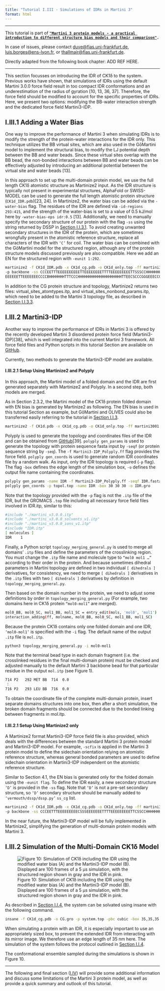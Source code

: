 ```yaml
---
title: "Tutorial I.III - Simulations of IDRs in Martini 3"
format: html
---
```


<hr>

This tutorial is part of [**`"Martini 3 protein models - a practical introduction to different structure bias models and their comparison"`**](index.qmd)**`.`**

In case of issues, please contact [duve\@fias.uni-frankfurt.de](mailto:%20duve@fias.uni-frankfurt.de), [luis.borges\@ens-lyon.fr](mailto:%20luis.borges@ens-lyon.fr), or [thallmair\@fias.uni-frankfurt.de](mailto:%20thallmair@fias.uni-frankfurt.de).

Directly adapted from the following book chapter: ADD REF HERE.

<hr>

This section focusses on introducing the IDR of CK1δ to the system. Previous works have shown, that simulations of IDRs using the default Martini 3.0.0 force field result in too compact IDR conformations and an underestimation of the radius of gyration \[10, 13, 36, 37\]. Therefore, the force field should be modified to account for the specific properties of IDRs. Here, we present two options: modifying the BB-water interaction strength and the dedicated force field Martini3-IDP.

## I.III.1 Adding a Water Bias

One way to improve the performance of Martini 3 when simulating IDRs is to modify the strength of the protein-water interactions for the IDR only. This technique utilizes the BB virtual sites, which are also used in the GōMartini model to implement the structural bias, to modify the LJ potential depth between the BB and water beads. Since these virtual sites overlap with the BB bead, the non-bonded interactions between BB and water beads can be effectively adjusted by introducing an additional potential between the virtual site and water beads \[13\].

In this approach to set up the multi-domain protein model, we use the full length CK1δ atomistic structure as Martinize2 input. As the IDR structure is typically not present in experimental structures, AlphaFold or SWISS-MODEL can be used to generate the full length atomistic protein structure (`CK1d_IDR.pdb`)\[23, 24\]. In Martinize2, the water bias can be added via the `-water-bias` flag. The residues of the IDR are defined via `-id-regions 293:415`, and the strength of the water-bias is set to a value of 0.5 kJ/mol here by `-water-bias-eps idr:0.5` \[13\]. Additionally, we need to manually specify the secondary structure of our protein with the flag `-ss` using the string returned by DSSP in [Section I.I.3.1](Tut1.qmd). To avoid creating unwanted secondary structures in the IDR of the protein, which are sometimes wrongfully present in the atomistic reference structure, replace all characters of the IDR with `‘C’` for coil. The water bias can be combined with the GōMartini model for the structured region, although any of the protein structure models discussed previously are also compatible. Here we add an EN for the structured region with `-eunit 1:292`.

``` bash
martinize2 -f CK1d_IDR.pdb -x CK1d_cg.pdb -o CK1d_only.top -ff martini3001 
-p backbone -ss CCCEETTTEEEEEEEEEETTEEEEEEEETTTTEEEEEEEEETTSSSCCHHHHHHHHHHHTTCTTCCE
EEEEEETTEEEEEEECCCCBHHHHHHHTTTCCCHHHHHHHHHHHHHHHHHHHHTTEECSCCCGGGEEECCGGGTTCEEECCGGGCEECBCTTTCCBCCCCCSCCCCSCTTTCCHHHHTTCCCCHHHHHHHHHHHHHHHHHSSCTTSSCCCSSHHHHHHHHHHHHHTSCHHHHTTTSCHHHHHHHHHHHHCCTTCCCCHHHHHHHHHHHHHHTTCCCSCCCCCCCCCCCCCCCCCCCCCCCCCCCCCCCCCCCCCCCCCCCCCCCCCCCCCCCCCCCCCCCCCCCCCCCCCCCCCCCCCCCCCCCCCCCCCCCCCCCCCCCCCCCCCCCCCCCCCCCCCCCCCCCCCC -elastic -el 0 -eu 0.85 -eunit 1:292 -water-bias -water-bias-eps idr:0.5 -id-regions 293:415  
```

In addition to the CG protein structure and topology, Martinize2 returns two files: virtual_sites_atomtypes.itp, and virtual_sites_nonbond_params.itp, which need to be added to the Martini 3 topology file, as described in [Section I.I.3.3](Tut1.qmd).

## I.III.2 Martini3-IDP

Another way to improve the performance of IDRs in Martini 3 is offered by the recently developed Martini 3 disordered protein force field (Martini3-IDP)\[38\], which is well integrated into the current Martini 3 framework. All force field files and Python scripts in this tutorial Section are available on [GitHub](https://github.com/Martini-Force-Field-Initiative/Martini3-IDP-parameters).

Currently, two methods to generate the Martini3-IDP model are available.

#### I.III.2.1 Setup Using Martinize2 and Polyply

In this approach, the Martini model of a folded domain and the IDR are first generated separately with Martinize2 and Polyply. In a second step, both models are merged.

As in Section 2.3.2, the Martini model of the CK1δ protein folded domain with EN bias is generated by Martinize2 as following. The EN bias is used in this tutorial Section as example, but GōMartini and OLIVES could also be transferred easily referring to the tutorial in [Section I.I.3](Tut1.qmd).

``` bash
martinize2 -f CK1d.pdb -x CK1d_cg.pdb -o CK1d_only.top -ff martini3001 -p backbone -dssp -elastic -el 0 -eu 0.85
```

Polyply is used to generate the topology and coordinates files of the IDR and can be obtained from [GitHub](https://github.com/marrink-lab/polyply_1.0)\[39\]. `polyply gen_params` is used to generate the topology with protein sequence fasta input by `-seqf` (or protein sequence string by `-seq`). The `-f Martini3-IDP_Polyply.ff` flag provides the force field. `polyply gen_coords` is used to generate random IDR coordinates file by a random walk. As input, only the IDR topology is required (`-p` flag). The flag `-box` defines the edge length of the simulation box, `-o` defines the output file name containing the coordinates.

``` bash
polyply gen_params -name IDR -f Martini3-IDP_Polyply.ff -seqf IDR.fasta -o IDR.itp
polyply gen_coords -p topol.top -name IDR -box 30 30 30 -o IDR.gro
```

Note that the topology provided with the `-p` flag is not the `.itp` file of the IDR, but the GROMACS `.top` file including all necessary force field files involved in IDR.itp, similar to this:

``` bash
#include "./martini_v3.0.0.itp"
#include "./martini_v3.0.0_solvents_v1.itp"
#include "./martini_v3.0.0_ions_v1.itp"
#include "IDR.itp"
[ molecules ]
IDR    1
```

Finally, a Python script `topology_merging_general.py` is used to merge all domains’ `.itp` files and define the parameters of the crosslinking region. You must change the `.itp` file name and molecule type to `“mol0 mol1 …”` according to their order in the protein. And because sometimes dihedral parameters in Martini topology are defined in two individual `[ dihedrals ]` derivatives, for consistency, we need to merge `[ dihedrals ]` derivatives in the `.itp` files with two `[ dihedrals ]` derivatives by definition in `topology_merging_general.py`.

Then based on the domain number in the protein, we need to adjust some definitions by order in `topology_merging_general.py` (For example, two domains here in CK1δ protein `“mol0-mol1”` are merged).

``` bash
mol0_BB, mol0_SC, mol1_BB, mol1_SC = entry_edit(mols, 'mol0', 'mol1')
interaction_adding(ff, molname, mol0_BB, mol0_SC, mol1_BB, mol1_SC)
```

Because the protein CK1δ contains only one folded domain and one IDR, `‘mol0-mol1’` is specified with the `-i` flag. The default name of the output `.itp` file is `mol.itp`.

``` bash
python3 topology_merging_general.py -i mol0-mol1
```

Note that the terminal bead type in each domain fragment (i.e. the crosslinked residues in the final multi-domain protein) must be checked and adjusted manually to the default Martini 3 backbone bead for that particular residue in the output `mol.itp` (see Figure 1).

``` bash
714 P2   292 MET BB  714  0.0
 ⁝
716 P2   293 LEU BB  716  0.0  
```

To obtain the coordinate file of the complete multi-domain protein, insert separate domains structures into one box, then after a short simulation, the broken domain fragments should be connected due to the bonded linking between fragments in mol.itp.

#### I.III.2.1 Setup Using Martinize2 only

A Martinize2 format Martini3-IDP force field file is also provided, which deals with the differences between the standard Martini 3 protein model and Martini3-IDP model. For example, `-scfix` is applied in the Martini 3 protein model to define the sidechain orientation relying on atomistic reference structure, whereas general bonded parameters are used to define sidechain orientation in Martini3-IDP independent on the atomistic reference structure.

Similar to Section 4.1, the EN bias is generated only for the folded domain using the `-eunit flag`. To define the IDR easily, a new secondary structure `‘D’` is provided in the `-ss` flag. Note that `‘D’` is not a pre-set secondary structure, so `‘D’` secondary structure should be manually added to `‘vermouth/dssp/dssp.py’` `ss_cg` list.

``` bash
martinize2 -f CK1d_IDR.pdb -x CK1d_cg.pdb -o CK1d_only.top -ff martini3001-IDP 
-p backbone -ss CCCEETTTEEEEEEEEECSSSEEEEEEETTTTEEEEEEEEETTCSSCCHHHHHHHHHHHTTSTTCCCEEEEEEETTEEEEEEECCCCBHHHHHHHTTTCCCHHHHHHHHHHHHHHHHHHHHTTEECCCCCGGGEEECCGGGTTCEEECCCTTCEECBCTTTCCBCCCCBSTTCCSCTTTCCHHHHTTBCCCHHHHHHHHHHHHHHHHHSSCTTSSCCCSSGGGHHHHHHHHHHHSCHHHHTTTSCHHHHHHHHHHHHSCSSCCCCHHHHHHHHHHHHHHTTCCCSCCCGGGCDDDDDDDDDDDDDDDDDDDDDDDDDDDDDDDDDDDDDDDDDDDDDDDDDDDDDDDDDDDDDDDDDDDDDDDDDDDDDDDDDDDDDDDDDDDDDDDDDDDDDDDDDDDDDDDDDDDDDDDDDDD -elastic -ef 700.0 -el 0 -eu 0.85 -eunit 1:292
```

In the near future, the Martini3-IDP model will be fully implemented in Martinize2, simplifying the generation of multi-domain protein models with Martini 3.

## I.III.2 Simulation of the Multi-Domain CK1δ Model

![Figure 10: Simulation of CK1δ including the IDR using the modified water bias (A) and the Martini3-IDP model (B). Displayed are 100 frames of a 5 μs simulation, with the structured region shown in gray and the IDR in pink.](Fig10.png)

As described in [Section I.I.4](Tut1.qmd), the system can be solvated using insane with the following command.

``` bash
insane -f CK1d_cg.pdb -o CG.gro -p system.top -pbc cubic -box 35,35,35 -salt 0.15 -sol W -d 0 
```

When simulating a protein with an IDR, it is especially important to use an appropriately sized box, to prevent the extended IDR from interacting with its mirror image. We therefore use an edge length of 35 nm here. The simulation of the system follows the protocol outlined in [Section I.I.4](Tut1.qmd).

The conformational ensemble sampled during the simulations is shown in Figure 10.

<hr>

The following and final section ([I.IV](Tut4.qmd)) will provide some additional information and discuss some limitations of the Martini 3 protein model, as well as provide a quick summary and outlook of this tutorial.
